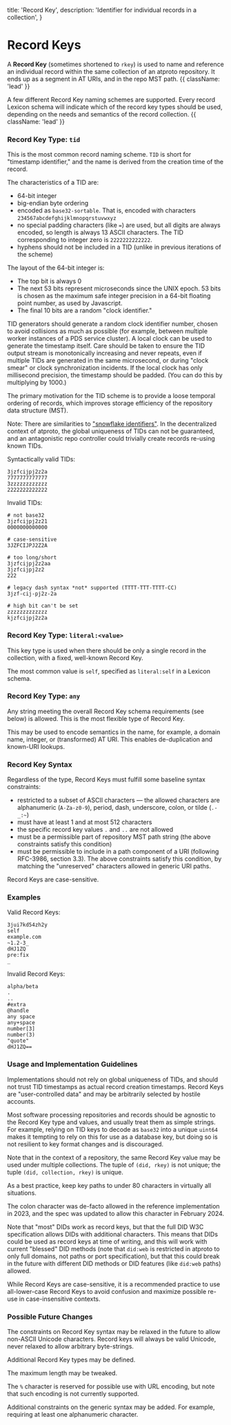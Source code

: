   title: 'Record Key',
  description:
    'Identifier for individual records in a collection',
}

# Record Keys

A **Record Key** (sometimes shortened to `rkey`) is used to name and reference an individual record within the same collection of an atproto repository. It ends up as a segment in AT URIs, and in the repo MST path. {{ className: 'lead' }}

A few different Record Key naming schemes are supported. Every record Lexicon schema will indicate which of the record key types should be used, depending on the needs and semantics of the record collection. {{ className: 'lead' }}


### Record Key Type: `tid`

This is the most common record naming scheme. `TID` is short for "timestamp identifier," and the name is derived from the creation time of the record.

The characteristics of a TID are:

- 64-bit integer
- big-endian byte ordering
- encoded as `base32-sortable`. That is, encoded with characters `234567abcdefghijklmnopqrstuvwxyz`
- no special padding characters (like `=`) are used, but all digits are always encoded, so length is always 13 ASCII characters. The TID corresponding to integer zero is `2222222222222`.
- hyphens should not be included in a TID (unlike in previous iterations of the scheme)

The layout of the 64-bit integer is:

- The top bit is always 0
- The next 53 bits represent microseconds since the UNIX epoch. 53 bits is chosen as the maximum safe integer precision in a 64-bit floating point number, as used by Javascript.
- The final 10 bits are a random "clock identifier."

TID generators should generate a random clock identifier number, chosen to avoid collisions as much as possible (for example, between multiple worker instances of a PDS service cluster). A local clock can be used to generate the timestamp itself. Care should be taken to ensure the TID output stream is monotonically increasing and never repeats, even if multiple TIDs are generated in the same microsecond, or during "clock smear" or clock synchronization incidents. If the local clock has only millisecond precision, the timestamp should be padded. (You can do this by multiplying by 1000.)

The primary motivation for the TID scheme is to provide a loose temporal ordering of records, which improves storage efficiency of the repository data structure (MST).

 Note: There are similarities to ["snowflake identifiers"](https://en.wikipedia.org/wiki/Snowflake_ID). In the decentralized context of atproto, the global uniqueness of TIDs can not be guaranteed, and an antagonistic repo controller could trivially create records re-using known TIDs.

Syntactically valid TIDs:

```
3jzfcijpj2z2a
7777777777777
3zzzzzzzzzzzz
2222222222222
```

Invalid TIDs:

```
# not base32
3jzfcijpj2z21
0000000000000

# case-sensitive
3JZFCIJPJ2Z2A

# too long/short
3jzfcijpj2z2aa
3jzfcijpj2z2
222

# legacy dash syntax *not* supported (TTTT-TTT-TTTT-CC)
3jzf-cij-pj2z-2a

# high bit can't be set
zzzzzzzzzzzzz
kjzfcijpj2z2a
```


### Record Key Type: `literal:<value>`

This key type is used when there should be only a single record in the collection, with a fixed, well-known Record Key.

The most common value is `self`, specified as `literal:self` in a Lexicon schema.


### Record Key Type: `any`

Any string meeting the overall Record Key schema requirements (see below) is allowed. This is the most flexible type of Record Key.

This may be used to encode semantics in the name, for example, a domain name, integer, or (transformed) AT URI. This enables de-duplication and known-URI lookups.


### Record Key Syntax

Regardless of the type, Record Keys must fulfill some baseline syntax constraints:

- restricted to a subset of ASCII characters — the allowed characters are alphanumeric (`A-Za-z0-9`), period, dash, underscore, colon, or tilde (`.-_:~`)
- must have at least 1 and at most 512 characters
- the specific record key values `.` and `..` are not allowed
- must be a permissible part of repository MST path string (the above constraints satisfy this condition)
- must be permissible to include in a path component of a URI (following RFC-3986, section 3.3).  The above constraints satisfy this condition, by matching the "unreserved" characters allowed in generic URI paths.

Record Keys are case-sensitive.


### Examples

Valid Record Keys:

```
3jui7kd54zh2y
self
example.com
~1.2-3_
dHJ1ZQ
pre:fix
_
```

Invalid Record Keys:

```
alpha/beta
.
..
#extra
@handle
any space
any+space
number[3]
number(3)
"quote"
dHJ1ZQ==
```

### Usage and Implementation Guidelines

Implementations should not rely on global uniqueness of TIDs, and should not trust TID timestamps as actual record creation timestamps. Record Keys are "user-controlled data" and may be arbitrarily selected by hostile accounts.

Most software processing repositories and records should be agnostic to the Record Key type and values, and usually treat them as simple strings. For example, relying on TID keys to decode as `base32` into a unique `uint64` makes it tempting to rely on this for use as a database key, but doing so is not resilient to key format changes and is discouraged.

Note that in the context of a repository, the same Record Key value may be used under multiple collections. The tuple of `(did, rkey)` is not unique; the tuple `(did, collection, rkey)` is unique.

As a best practice, keep key paths to under 80 characters in virtually all situations.

The colon character was de-facto allowed in the reference implementation in 2023, and the spec was updated to allow this character in February 2024.

Note that "most" DIDs work as record keys, but that the full DID W3C specification allows DIDs with additional characters. This means that DIDs could be used as record keys at time of writing, and this will work with current "blessed" DID methods (note that `did:web` is restricted in atproto to only full domains, not paths or port specification), but that this could break in the future with different DID methods or DID features (like `did:web` paths) allowed.

While Record Keys are case-sensitive, it is a recommended practice to use all-lower-case Record Keys to avoid confusion and maximize possible re-use in case-insensitive contexts.

### Possible Future Changes

The constraints on Record Key syntax may be relaxed in the future to allow non-ASCII Unicode characters. Record keys will always be valid Unicode, never relaxed to allow arbitrary byte-strings.

Additional Record Key types may be defined.

The maximum length may be tweaked.

The `%` character is reserved for possible use with URL encoding, but note that such encoding is not currently supported.

Additional constraints on the generic syntax may be added. For example, requiring at least one alphanumeric character.
